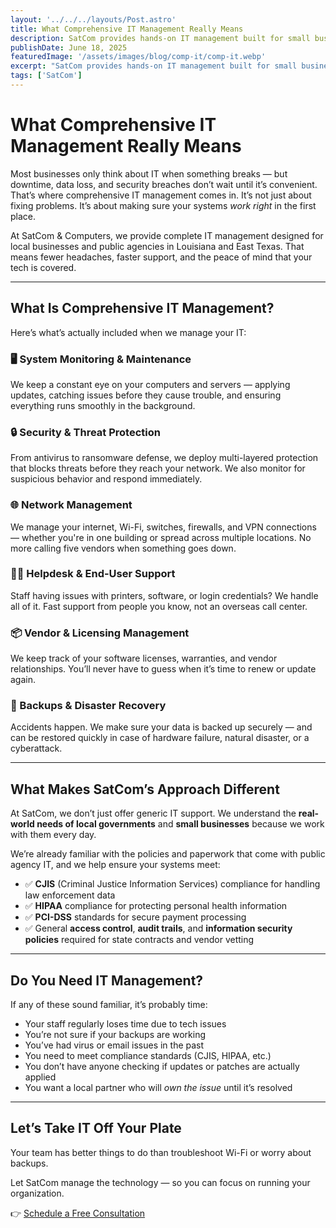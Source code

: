 ```yaml
---
layout: '../../../layouts/Post.astro'
title: What Comprehensive IT Management Really Means
description: SatCom provides hands-on IT management built for small businesses and local government — from daily support to deep compliance like CJIS and HIPAA.
publishDate: June 18, 2025
featuredImage: '/assets/images/blog/comp-it/comp-it.webp'
excerpt: "SatCom provides hands-on IT management built for small businesses and local government — from daily support to deep compliance like CJIS and HIPAA."
tags: ['SatCom']
---
```

# What Comprehensive IT Management Really Means

Most businesses only think about IT when something breaks — but downtime, data loss, and security breaches don’t wait until it’s convenient. That’s where comprehensive IT management comes in. It’s not just about fixing problems. It’s about making sure your systems *work right* in the first place.

At SatCom & Computers, we provide complete IT management designed for local businesses and public agencies in Louisiana and East Texas. That means fewer headaches, faster support, and the peace of mind that your tech is covered.

---

## What Is Comprehensive IT Management?

Here’s what’s actually included when we manage your IT:

### 🖥️ System Monitoring & Maintenance

We keep a constant eye on your computers and servers — applying updates, catching issues before they cause trouble, and ensuring everything runs smoothly in the background.

### 🔒 Security & Threat Protection

From antivirus to ransomware defense, we deploy multi-layered protection that blocks threats before they reach your network. We also monitor for suspicious behavior and respond immediately.

### 🌐 Network Management

We manage your internet, Wi-Fi, switches, firewalls, and VPN connections — whether you're in one building or spread across multiple locations. No more calling five vendors when something goes down.

### 👩‍💻 Helpdesk & End-User Support

Staff having issues with printers, software, or login credentials? We handle all of it. Fast support from people you know, not an overseas call center.

### 📦 Vendor & Licensing Management

We keep track of your software licenses, warranties, and vendor relationships. You’ll never have to guess when it’s time to renew or update again.

### 💾 Backups & Disaster Recovery

Accidents happen. We make sure your data is backed up securely — and can be restored quickly in case of hardware failure, natural disaster, or a cyberattack.

---

## What Makes SatCom’s Approach Different

At SatCom, we don’t just offer generic IT support. We understand the **real-world needs of local governments** and **small businesses** because we work with them every day.

We’re already familiar with the policies and paperwork that come with public agency IT, and we help ensure your systems meet:

- ✅ **CJIS** (Criminal Justice Information Services) compliance for handling law enforcement data  
- ✅ **HIPAA** compliance for protecting personal health information  
- ✅ **PCI-DSS** standards for secure payment processing  
- ✅ General **access control**, **audit trails**, and **information security policies** required for state contracts and vendor vetting

---

## Do You Need IT Management?

If any of these sound familiar, it’s probably time:

- Your staff regularly loses time due to tech issues  
- You’re not sure if your backups are working  
- You’ve had virus or email issues in the past  
- You need to meet compliance standards (CJIS, HIPAA, etc.)  
- You don’t have anyone checking if updates or patches are actually applied  
- You want a local partner who will *own the issue* until it’s resolved

---

## Let’s Take IT Off Your Plate

Your team has better things to do than troubleshoot Wi-Fi or worry about backups.

Let SatCom manage the technology — so you can focus on running your organization.

👉 [Schedule a Free Consultation](https://satcom.timezest.com/sales)